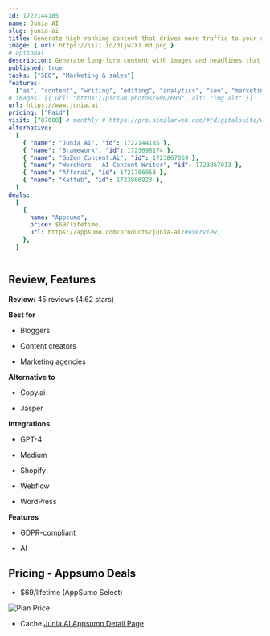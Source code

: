```yaml
---
id: 1722144185
name: Junia AI
slug: junia-ai
title: Generate high-ranking content that drives more traffic to your site with this powerful AI writing tool
image: { url: https://iili.io/dIjw7X1.md.png }
# optional
description: Generate long-form content with images and headlines that can be published straight to your siteGet insights into keywords, links, competitors, and more with a suite of AI-powered research tools
published: true
tasks: ["SEO", "Marketing & sales"]
features:
  ["ai", "content", "writing", "editing", "analytics", "seo", "marketing"]
# images: [{ url: "https://picsum.photos/600/600", alt: "img alt" }]
url: https://www.junia.ai
pricing: ["Paid"]
visit: [787000] # monthly # https://pro.similarweb.com/#/digitalsuite/websiteanalysis/home
alternative:
  [
    { "name": "Junia AI", "id": 1722144185 },
    { "name": "Bramework", "id": 1723698174 },
    { "name": "GoZen Content.Ai", "id": 1723867069 },
    { "name": "WordHero - AI Content Writer", "id": 1723867013 },
    { "name": "Afforai", "id": 1721706958 },
    { "name": "Katteb", "id": 1723866923 },
  ]
deals:
  [
    {
      name: "Appsumo",
      price: $69/lifetime,
      url: https://appsumo.com/products/junia-ai/#overview,
    },
  ]
---
```


## Review, Features

**Review:** 45 reviews (4.62 stars)

**Best for**

- Bloggers

- Content creators

- Marketing agencies

**Alternative to**

- Copy.ai

- Jasper

**Integrations**

- GPT-4

- Medium

- Shopify

- Webflow

- WordPress

**Features**

- GDPR-compliant

- AI

## Pricing - Appsumo Deals

- $69/lifetime (AppSumo Select)

<Img src="https://iili.io/dIw1zvt.png" alt="Plan Price" />

- Cache [Junia AI Appsumo Detail Page](https://iili.io/dIw1YG4.png)
